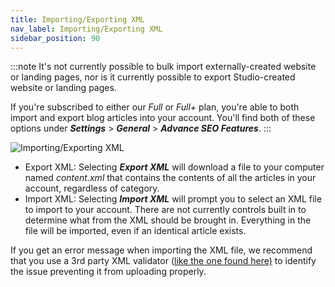 ```yaml
---
title: Importing/Exporting XML
nav_label: Importing/Exporting XML
sidebar_position: 90
---
```


:::note
It's not currently possible to bulk import externally-created website or landing pages, nor is it currently possible to
export Studio-created website or landing pages.

If you're subscribed to either our *Full* or *Full+* plan, you're able to both import and export blog articles into your
account. You'll find both of these options under ***Settings*** > ***General*** > ***Advance SEO Features***.
:::

![Importing/Exporting XML](/assets/studio/screely-1646770770242.png)

- Export XML: Selecting ***Export XML*** will download a file to your computer named *content.xml* that contains the
  contents of all
  the articles in your account, regardless of category.
- Import XML: Selecting ***Import XML*** will prompt you to select an XML file to import to your account. There are not
  currently
  controls built in to determine what from the XML should be brought in. Everything in the file will be imported, even
  if
  an identical article exists.

If you get an error message when importing the XML file, we recommend that you use a 3rd party XML
validator ([like the one found here)](https://validator.w3.org/feed/#validate_by_input) to identify the issue preventing
it from uploading properly.



